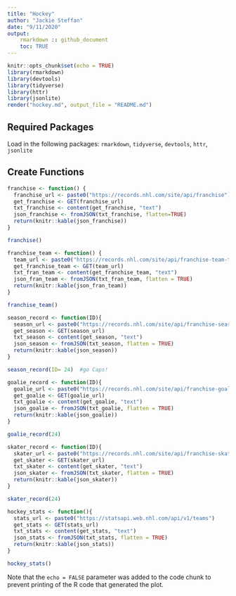 ```yaml
---
title: "Hockey"
author: "Jackie Steffan"
date: "9/11/2020"
output: 
    rmarkdown :: github_document
    toc: TRUE
---
```


```r
knitr::opts_chunk$set(echo = TRUE)
library(rmarkdown)
library(devtools)
library(tidyverse)
library(httr)
library(jsonlite)
render("hockey.md", output_file = "README.md")
```

## Required Packages

Load in the following packages:
`rmarkdown`, `tidyverse`, `devtools`, `httr`, `jsonlite`

## Create Functions

```r
franchise <- function() {
  franchise_url <- paste0("https://records.nhl.com/site/api/franchise")
  get_franchise <- GET(franchise_url)
  txt_franchise <- content(get_franchise, "text")
  json_franchise <- fromJSON(txt_franchise, flatten=TRUE)
  return(knitr::kable(json_franchise))
}

franchise()

franchise_team <- function() {
  team_url <- paste0("https://records.nhl.com/site/api/franchise-team-totals")
  get_franchise_team <- GET(team_url)
  txt_fran_team <- content(get_franchise_team, "text")
  json_fran_team <- fromJSON(txt_fran_team, flatten = TRUE)
  return(knitr::kable(json_fran_team))
}

franchise_team()

season_record <- function(ID){
  season_url <- paste0("https://records.nhl.com/site/api/franchise-season-records?cayenneExp=franchiseId=", ID)
  get_season <- GET(season_url)
  txt_season <- content(get_season, "text")
  json_season <- fromJSON(txt_season, flatten = TRUE)
  return(knitr::kable(json_season))
}

season_record(ID= 24)  #go Caps!

goalie_record <- function(ID){
  goalie_url <- paste0("https://records.nhl.com/site/api/franchise-goalie-records?cayenneExp=franchiseId=", ID)
  get_goalie <- GET(goalie_url)
  txt_goalie <- content(get_goalie, "text")
  json_goalie <- fromJSON(txt_goalie, flatten = TRUE)
  return(knitr::kable(json_goalie))
}

goalie_record(24)

skater_record <- function(ID){
  skater_url <- paste0("https://records.nhl.com/site/api/franchise-skater-records?cayenneExp=franchiseId=", ID)
  get_skater <- GET(skater_url)
  txt_skater <- content(get_skater, "text")
  json_skater <- fromJSON(txt_skater, flatten = TRUE)
  return(knitr::kable(json_skater))
}

skater_record(24)

hockey_stats <- function(){
  stats_url <- paste0("https://statsapi.web.nhl.com/api/v1/teams")
  get_stats <- GET(stats_url)
  txt_stats <- content(get_stats, "text")
  json_stats <- fromJSON(txt_stats, flatten = TRUE)
  return(knitr::kable(json_stats))
}

hockey_stats()
```

Note that the `echo = FALSE` parameter was added to the code chunk to prevent printing of the R code that generated the plot.
